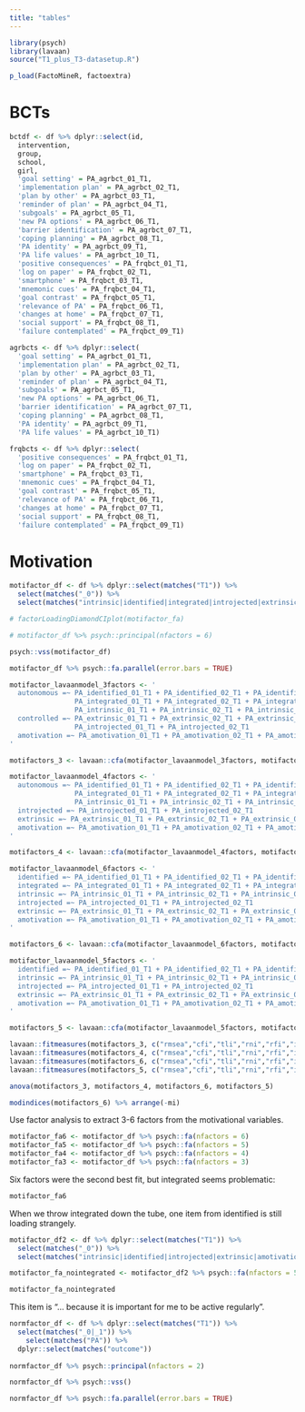 ```yaml
---
title: "tables"
---
```


```r
library(psych)
library(lavaan)
source("T1_plus_T3-datasetup.R")

p_load(FactoMineR, factoextra)

```

# BCTs

```r

bctdf <- df %>% dplyr::select(id,
  intervention,
  group,
  school,
  girl,
  'goal setting' = PA_agrbct_01_T1,
  'implementation plan' = PA_agrbct_02_T1,
  'plan by other' = PA_agrbct_03_T1,
  'reminder of plan' = PA_agrbct_04_T1,
  'subgoals' = PA_agrbct_05_T1,
  'new PA options' = PA_agrbct_06_T1,
  'barrier identification' = PA_agrbct_07_T1,
  'coping planning' = PA_agrbct_08_T1,
  'PA identity' = PA_agrbct_09_T1,
  'PA life values' = PA_agrbct_10_T1,
  'positive consequences' = PA_frqbct_01_T1,
  'log on paper' = PA_frqbct_02_T1,
  'smartphone' = PA_frqbct_03_T1,
  'mnemonic cues' = PA_frqbct_04_T1,
  'goal contrast' = PA_frqbct_05_T1,
  'relevance of PA' = PA_frqbct_06_T1,
  'changes at home' = PA_frqbct_07_T1,
  'social support' = PA_frqbct_08_T1,
  'failure contemplated' = PA_frqbct_09_T1) 

agrbcts <- df %>% dplyr::select(
  'goal setting' = PA_agrbct_01_T1,
  'implementation plan' = PA_agrbct_02_T1,
  'plan by other' = PA_agrbct_03_T1,
  'reminder of plan' = PA_agrbct_04_T1,
  'subgoals' = PA_agrbct_05_T1,
  'new PA options' = PA_agrbct_06_T1,
  'barrier identification' = PA_agrbct_07_T1,
  'coping planning' = PA_agrbct_08_T1,
  'PA identity' = PA_agrbct_09_T1,
  'PA life values' = PA_agrbct_10_T1)

frqbcts <- df %>% dplyr::select(
  'positive consequences' = PA_frqbct_01_T1,
  'log on paper' = PA_frqbct_02_T1,
  'smartphone' = PA_frqbct_03_T1,
  'mnemonic cues' = PA_frqbct_04_T1,
  'goal contrast' = PA_frqbct_05_T1,
  'relevance of PA' = PA_frqbct_06_T1,
  'changes at home' = PA_frqbct_07_T1,
  'social support' = PA_frqbct_08_T1,
  'failure contemplated' = PA_frqbct_09_T1) 
```


# Motivation 

```r

motifactor_df <- df %>% dplyr::select(matches("T1")) %>%
  select(matches("_0")) %>% 
  select(matches("intrinsic|identified|integrated|introjected|extrinsic|amotivation"))

# factorLoadingDiamondCIplot(motifactor_fa)

# motifactor_df %>% psych::principal(nfactors = 6)

psych::vss(motifactor_df)

motifactor_df %>% psych::fa.parallel(error.bars = TRUE)

motifactor_lavaanmodel_3factors <- '
  autonomous =~ PA_identified_01_T1 + PA_identified_02_T1 + PA_identified_03_T1 + 
                PA_integrated_01_T1 + PA_integrated_02_T1 + PA_integrated_03_T1 + 
                PA_intrinsic_01_T1 + PA_intrinsic_02_T1 + PA_intrinsic_03_T1
  controlled =~ PA_extrinsic_01_T1 + PA_extrinsic_02_T1 + PA_extrinsic_03_T1 + 
                PA_introjected_01_T1 + PA_introjected_02_T1
  amotivation =~ PA_amotivation_01_T1 + PA_amotivation_02_T1 + PA_amotivation_03_T1 + PA_amotivation_04_T1
'

motifactors_3 <- lavaan::cfa(motifactor_lavaanmodel_3factors, motifactor_df)

motifactor_lavaanmodel_4factors <- '
  autonomous =~ PA_identified_01_T1 + PA_identified_02_T1 + PA_identified_03_T1 + 
                PA_integrated_01_T1 + PA_integrated_02_T1 + PA_integrated_03_T1 + 
                PA_intrinsic_01_T1 + PA_intrinsic_02_T1 + PA_intrinsic_03_T1
  introjected =~ PA_introjected_01_T1 + PA_introjected_02_T1
  extrinsic =~ PA_extrinsic_01_T1 + PA_extrinsic_02_T1 + PA_extrinsic_03_T1 
  amotivation =~ PA_amotivation_01_T1 + PA_amotivation_02_T1 + PA_amotivation_03_T1 + PA_amotivation_04_T1
'

motifactors_4 <- lavaan::cfa(motifactor_lavaanmodel_4factors, motifactor_df)

motifactor_lavaanmodel_6factors <- '
  identified =~ PA_identified_01_T1 + PA_identified_02_T1 + PA_identified_03_T1
  integrated =~ PA_integrated_01_T1 + PA_integrated_02_T1 + PA_integrated_03_T1
  intrinsic =~ PA_intrinsic_01_T1 + PA_intrinsic_02_T1 + PA_intrinsic_03_T1
  introjected =~ PA_introjected_01_T1 + PA_introjected_02_T1
  extrinsic =~ PA_extrinsic_01_T1 + PA_extrinsic_02_T1 + PA_extrinsic_03_T1 
  amotivation =~ PA_amotivation_01_T1 + PA_amotivation_02_T1 + PA_amotivation_03_T1 + PA_amotivation_04_T1
'

motifactors_6 <- lavaan::cfa(motifactor_lavaanmodel_6factors, motifactor_df)

motifactor_lavaanmodel_5factors <- '
  identified =~ PA_identified_01_T1 + PA_identified_02_T1 + PA_identified_03_T1
  intrinsic =~ PA_intrinsic_01_T1 + PA_intrinsic_02_T1 + PA_intrinsic_03_T1
  introjected =~ PA_introjected_01_T1 + PA_introjected_02_T1
  extrinsic =~ PA_extrinsic_01_T1 + PA_extrinsic_02_T1 + PA_extrinsic_03_T1 
  amotivation =~ PA_amotivation_01_T1 + PA_amotivation_02_T1 + PA_amotivation_03_T1 + PA_amotivation_04_T1
'

motifactors_5 <- lavaan::cfa(motifactor_lavaanmodel_5factors, motifactor_df)

lavaan::fitmeasures(motifactors_3, c("rmsea","cfi","tli","rni","rfi","ifi","srmr","gfi"))
lavaan::fitmeasures(motifactors_4, c("rmsea","cfi","tli","rni","rfi","ifi","srmr","gfi"))
lavaan::fitmeasures(motifactors_6, c("rmsea","cfi","tli","rni","rfi","ifi","srmr","gfi"))
lavaan::fitmeasures(motifactors_5, c("rmsea","cfi","tli","rni","rfi","ifi","srmr","gfi"))

anova(motifactors_3, motifactors_4, motifactors_6, motifactors_5)

modindices(motifactors_6) %>% arrange(-mi)

```

Use factor analysis to extract 3-6 factors from the motivational variables.

```r

motifactor_fa6 <- motifactor_df %>% psych::fa(nfactors = 6)
motifactor_fa5 <- motifactor_df %>% psych::fa(nfactors = 5)
motifactor_fa4 <- motifactor_df %>% psych::fa(nfactors = 4)
motifactor_fa3 <- motifactor_df %>% psych::fa(nfactors = 3)

```

Six factors were the second best fit, but integrated seems problematic: 

```r
motifactor_fa6
```

When we throw integrated down the tube, one item from identified is still loading strangely.

```r

motifactor_df2 <- df %>% dplyr::select(matches("T1")) %>%
  select(matches("_0")) %>% 
  select(matches("intrinsic|identified|introjected|extrinsic|amotivation"))

motifactor_fa_nointegrated <- motifactor_df2 %>% psych::fa(nfactors = 5)

motifactor_fa_nointegrated

```

This item is "... because it is important for me to be active regularly".

```r
normfactor_df <- df %>% dplyr::select(matches("T1")) %>%
  select(matches("_0|_1")) %>% 
    select(matches("PA")) %>% 
  dplyr::select(matches("outcome"))
  
normfactor_df %>% psych::principal(nfactors = 2)

normfactor_df %>% psych::vss()

normfactor_df %>% psych::fa.parallel(error.bars = TRUE)

```

